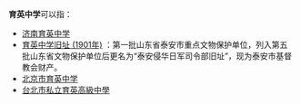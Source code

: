 '''育英中学'''可以指：

*[[济南育英中学|济南育英中学]]
*[[泰安侵华日军司令部旧址|育英中学旧址 (1901年)]] ：第一批山东省泰安市重点文物保护单位，列入第五批山东省文物保护单位后更名为“泰安侵华日军司令部旧址”，现为泰安市基督教会财产。
*[[北京市育英中学|北京市育英中学]]
*[[台北市私立育英高級中學|台北市私立育英高級中學]]

{{消歧義|CAT=四字教育機構消歧義}}